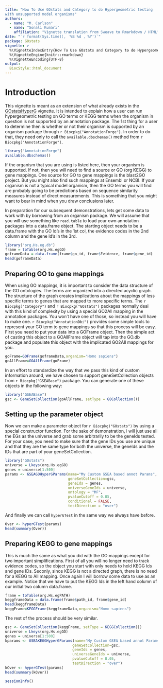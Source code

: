 ```yaml
---
title: "How To Use GOstats and Category to do Hypergeometric testing
with unsupported model organisms"
authors:
  - name: "M. Carlson"
  - name: "Sonali Kumari"
    affiliation: "Vignette translation from Sweave to Rmarkdown / HTML"
date: "`r format(Sys.time(), '%B %d , %Y')`"
package: GOstats
vignette: >
  %\VignetteIndexEntry{How To Use GOstats and Category to do Hypergeometric testing with unsupported model organisms}
  %\VignetteEngine{knitr::rmarkdown}
  %\VignetteEncoding{UTF-8}
output:
  BiocStyle::html_document
---
```


# Introduction

This vignette is meant as an extension of what already exists in the
[GOstatsHyperG](https://bioconductor.org/packages/release/bioc/vignettes/GOstats/inst/doc/GOstatsHyperG.html)
vignette. It is intended to explain how a user can run hypergeometric testing
on GO terms or KEGG terms when the organism in question is not supported by
an annotation package. The 1st thing for a user to determine then is whether
or not their organism is supported by an organism package through
`r Biocpkg("AnnotationForge")`. In order to do that, they need only to call the
`available.dbschemas()` method from `r Biocpkg("AnnotationForge")`.

```r
library("AnnotationForge")
available.dbschemas()
```

If the organism that you are using is listed here, then your organism is
supported. If not, then you will need to find a source or GO (org KEGG) to gene
mappings. One source for GO to gene mappings is the blast2GO project. But you
might also find such mappings at Ensembl or NCBI. If your organism is not a
typical model organism, then the GO terms you will find are probably going to be
predictions based on sequence similarity measures instead of direct
measurements. This is something that you might want to bear in mind when you
draw conclusions later.

In preparation for our subsequent demonstrations, lets get some data to work
with by borrowing from an organism package. We will assume that you will use
something like `read.table` to load your own annotation packages into a
data.frame object. The starting object needs to be a data.frame with the GO Id's
in the 1st col, the evidence codes in the 2nd column and the gene Id's in the
3rd.

```r
library("org.Hs.eg.db")
frame = toTable(org.Hs.egGO)
goframeData = data.frame(frame$go_id, frame$Evidence, frame$gene_id)
head(goframeData)
```

## Preparing GO to gene mappings

When using GO mappings, it is important to consider the data structure of the GO
ontologies. The terms are organized into a directed acyclic graph. The structure
of the graph creates implications about the mappings of less specific terms to
genes that are mapped to more specific terms. The `r Biocpkg("Category")` and 
`r Biocpkg("GOstats")` packages normally deal with this kind of complexity by 
using a special GO2All mapping in the annotation packages. You won't have one of
those, so instead you will have to make one. `r Biocpkg("AnnotationDbi")`
provides some simple tools to represent your GO term to gene mappings so that
this process will be easy. First you need to put your data into a GOFrame
object. Then the simple act of casting this object to a GOAllFrame object will
tap into the GO.db package and populate this object with the implicated GO2All
mappings for you.

```r
goFrame=GOFrame(goframeData,organism="Homo sapiens")
goAllFrame=GOAllFrame(goFrame)
```

In an effort to standardize the way that we pass this kind of custom
information around, we have chosen to support geneSetCollection objects
from `r Biocpkg("GSEABase")` package. You can generate one of these objects
in the following way:

```r
library("GSEABase")
gsc <- GeneSetCollection(goAllFrame, setType = GOCollection())
```

## Setting up the parameter object

Now we can make a parameter object for `r Biocpkg("GOstats")` by using a special
constructor function. For the sake of demonstration, I will just use all the EGs
as the universe and grab some arbitrarily to be the geneIds tested. For your
case, you need to make sure that the gene IDs you use are unique and that they
are the same type for both the universe, the geneIds and the IDs that are part
of your geneSetCollection.

```r
library("GOstats")
universe = Lkeys(org.Hs.egGO)
genes = universe[1:500]
params <- GSEAGOHyperGParams(name="My Custom GSEA based annot Params", 
                             geneSetCollection=gsc, 
                             geneIds = genes, 
                             universeGeneIds = universe, 
                             ontology = "MF", 
                             pvalueCutoff = 0.05, 
                             conditional = FALSE, 
                             testDirection = "over")
```

And finally we can call `hyperGTest` in the same way we always have before.

```r
Over <- hyperGTest(params)
head(summary(Over))
```

## Preparing KEGG to gene mappings

This is much the same as what you did with the GO mappings except for two
important simplifications. First of all you will no longer need to track
evidence codes, so the object you start with only needs to hold KEGG Ids and
gene IDs. Seconly, since KEGG is not a directed graph, there is no need for a
KEGG to All mapping. Once again I will borrow some data to use as an example.
Notice that we have to put the KEGG Ids in the left hand column of our initial
two column data.frame.

```r
frame = toTable(org.Hs.egPATH)
keggframeData = data.frame(frame$path_id, frame$gene_id)
head(keggframeData)
keggFrame=KEGGFrame(keggframeData,organism="Homo sapiens")
```

The rest of the process should be very similar.

```r
gsc <- GeneSetCollection(keggFrame, setType = KEGGCollection())
universe = Lkeys(org.Hs.egGO)
genes = universe[1:500]
kparams <- GSEAKEGGHyperGParams(name="My Custom GSEA based annot Params", 
                               geneSetCollection=gsc, 
                               geneIds = genes, 
                               universeGeneIds = universe,  
                               pvalueCutoff = 0.05, 
                               testDirection = "over")
kOver <- hyperGTest(params)
head(summary(kOver))
```

```r
sessionInfo()
```
